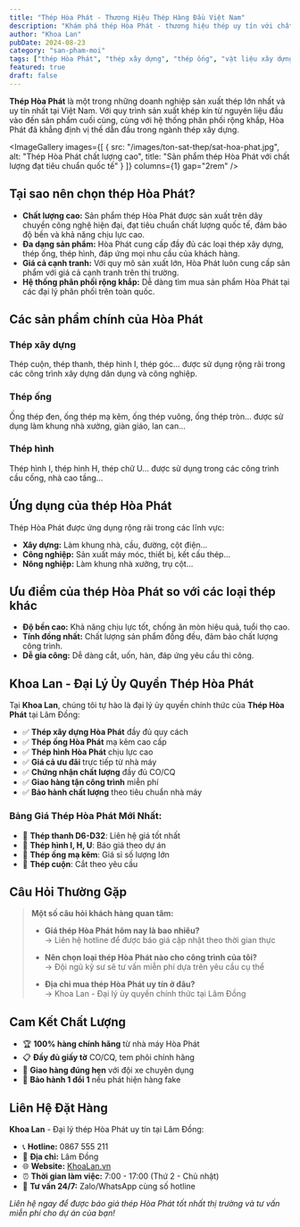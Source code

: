 ```yaml
---
title: "Thép Hòa Phát - Thương Hiệu Thép Hàng Đầu Việt Nam"
description: "Khám phá thép Hòa Phát - thương hiệu thép uy tín với chất lượng cao, đa dạng sản phẩm và giá cạnh tranh. Tìm hiểu ứng dụng và ưu điểm vượt trội của thép Hòa Phát."
author: "Khoa Lan"
pubDate: 2024-08-23
category: "san-pham-moi"
tags: ["thép Hòa Phát", "thép xây dựng", "thép ống", "vật liệu xây dựng"]
featured: true
draft: false
---
```



**Thép Hòa Phát** là một trong những doanh nghiệp sản xuất thép lớn nhất và uy tín nhất tại Việt Nam. Với quy trình sản xuất khép kín từ nguyên liệu đầu vào đến sản phẩm cuối cùng, cùng với hệ thống phân phối rộng khắp, Hòa Phát đã khẳng định vị thế dẫn đầu trong ngành thép xây dựng.

<ImageGallery 
  images={[
    { src: "/images/ton-sat-thep/sat-hoa-phat.jpg", alt: "Thép Hòa Phát chất lượng cao", title: "Sản phẩm thép Hòa Phát với chất lượng đạt tiêu chuẩn quốc tế" }
  ]}
  columns={1}
  gap="2rem"
/>

## Tại sao nên chọn thép Hòa Phát?

- **Chất lượng cao:** Sản phẩm thép Hòa Phát được sản xuất trên dây chuyền công nghệ hiện đại, đạt tiêu chuẩn chất lượng quốc tế, đảm bảo độ bền và khả năng chịu lực cao.
- **Đa dạng sản phẩm:** Hòa Phát cung cấp đầy đủ các loại thép xây dựng, thép ống, thép hình, đáp ứng mọi nhu cầu của khách hàng.
- **Giá cả cạnh tranh:** Với quy mô sản xuất lớn, Hòa Phát luôn cung cấp sản phẩm với giá cả cạnh tranh trên thị trường.
- **Hệ thống phân phối rộng khắp:** Dễ dàng tìm mua sản phẩm Hòa Phát tại các đại lý phân phối trên toàn quốc.

## Các sản phẩm chính của Hòa Phát

### **Thép xây dựng**
Thép cuộn, thép thanh, thép hình I, thép góc… được sử dụng rộng rãi trong các công trình xây dựng dân dụng và công nghiệp.

### **Thép ống**
Ống thép đen, ống thép mạ kẽm, ống thép vuông, ống thép tròn… được sử dụng làm khung nhà xưởng, giàn giáo, lan can…

### **Thép hình**
Thép hình I, thép hình H, thép chữ U… được sử dụng trong các công trình cầu cống, nhà cao tầng…

## Ứng dụng của thép Hòa Phát

Thép Hòa Phát được ứng dụng rộng rãi trong các lĩnh vực:

- **Xây dựng:** Làm khung nhà, cầu, đường, cột điện…
- **Công nghiệp:** Sản xuất máy móc, thiết bị, kết cấu thép…
- **Nông nghiệp:** Làm khung nhà xưởng, trụ cột…

## Ưu điểm của thép Hòa Phát so với các loại thép khác

- **Độ bền cao:** Khả năng chịu lực tốt, chống ăn mòn hiệu quả, tuổi thọ cao.
- **Tính đồng nhất:** Chất lượng sản phẩm đồng đều, đảm bảo chất lượng công trình.
- **Dễ gia công:** Dễ dàng cắt, uốn, hàn, đáp ứng yêu cầu thi công.

## Khoa Lan - Đại Lý Ủy Quyền Thép Hòa Phát

Tại **Khoa Lan**, chúng tôi tự hào là đại lý ủy quyền chính thức của **Thép Hòa Phát** tại Lâm Đồng:

- ✅ **Thép xây dựng Hòa Phát** đầy đủ quy cách
- ✅ **Thép ống Hòa Phát** mạ kẽm cao cấp  
- ✅ **Thép hình Hòa Phát** chịu lực cao
- ✅ **Giá cả ưu đãi** trực tiếp từ nhà máy
- ✅ **Chứng nhận chất lượng** đầy đủ CO/CQ
- ✅ **Giao hàng tận công trình** miễn phí
- ✅ **Bảo hành chất lượng** theo tiêu chuẩn nhà máy

### **Bảng Giá Thép Hòa Phát Mới Nhất:**
- 🔸 **Thép thanh D6-D32**: Liên hệ giá tốt nhất
- 🔸 **Thép hình I, H, U**: Báo giá theo dự án
- 🔸 **Thép ống mạ kẽm**: Giá sỉ số lượng lớn
- 🔸 **Thép cuộn**: Cắt theo yêu cầu

## Câu Hỏi Thường Gặp

> **Một số câu hỏi khách hàng quan tâm:**
> 
> - **Giá thép Hòa Phát hôm nay là bao nhiêu?**  
>   → Liên hệ hotline để được báo giá cập nhật theo thời gian thực
> 
> - **Nên chọn loại thép Hòa Phát nào cho công trình của tôi?**  
>   → Đội ngũ kỹ sư sẽ tư vấn miễn phí dựa trên yêu cầu cụ thể
> 
> - **Địa chỉ mua thép Hòa Phát uy tín ở đâu?**  
>   → Khoa Lan - Đại lý ủy quyền chính thức tại Lâm Đồng

## Cam Kết Chất Lượng

- 🏆 **100% hàng chính hãng** từ nhà máy Hòa Phát
- 📋 **Đầy đủ giấy tờ** CO/CQ, tem phôi chính hãng
- 🚚 **Giao hàng đúng hẹn** với đội xe chuyên dụng
- 💯 **Bảo hành 1 đổi 1** nếu phát hiện hàng fake

## Liên Hệ Đặt Hàng

**Khoa Lan** - Đại lý thép Hòa Phát uy tín tại Lâm Đồng:

- 📞 **Hotline:** 0867 555 211
- 🏢 **Địa chỉ:** Lâm Đồng  
- 🌐 **Website:** [KhoaLan.vn](/)
- ⏰ **Thời gian làm việc:** 7:00 - 17:00 (Thứ 2 - Chủ nhật)
- 💬 **Tư vấn 24/7:** Zalo/WhatsApp cùng số hotline

*Liên hệ ngay để được báo giá thép Hòa Phát tốt nhất thị trường và tư vấn miễn phí cho dự án của bạn!*
